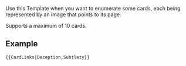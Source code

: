 {{doc/start}}
Use this Template when you want to enumerate some cards, each being represented by an image that points to its page.

Supports a maximum of 10 cards.

==Example==
<pre style="overflow: auto;">
{{CardLinks|Deception,Subtlety}}</pre>
{{CardLinks|Deception,Subtlety}}
{{clear}}{{doc/end}}